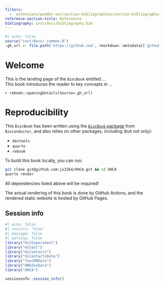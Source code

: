 ```yaml
---
filters:
  - _extensions/pandoc-ext/section-bibliographies/section-bibliographies.lua
reference-section-title: References
bibliography: inst/docs/bibliography.bib
---
```


```r
#| echo: false
source("inst/docs/_common.R")
.gh_url <- file.path('https://github.com', rmarkdown::metadata[['github-repo']])
```

# Welcome {-}

This is the landing page of the `BiocBook` entitled ...  
This book introduces the reader to key concepts in ...   

`r rebook::openingDetails(Source=.gh_url)`

# Reproducibility {-}

This `BiocBook` has been written using the 
[`BiocBook` package](https://github.com/js2264/BiocBook) from `Bioconductor`, 
and also relies on other packages, including (but not only): 

- `devtools`
- `quarto`
- `rebook`

To build this book locally, you can run: 

```sh
git clone git@github.com:js2264/OHCA.git && cd OHCA
quarto render
```

::: {.callout-warning}
All dependencies listed above will be required!
:::

The actual rendering of this book is done by GitHub Actions, and the 
rendered static website is hosted by GitHub Pages. 

## Session info {-}

```r
#| echo: false
#| results: "hide"
#| message: false
#| warning: false
library("HiCExperiment")
library("HiCool")
library("HiContacts")
library("HiContactsData")
library("fourDNData")
library("DNAZooData")
library("OHCA")
```

```r
sessioninfo::session_info()
```
